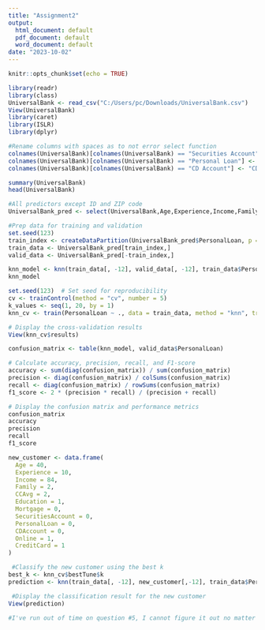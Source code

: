 ---
title: "Assignment2"
output:
  html_document: default
  pdf_document: default
  word_document: default
date: "2023-10-02"
---

```{r setup, include=FALSE}
knitr::opts_chunk$set(echo = TRUE)
```

```{r cars}
library(readr)
library(class)
UniversalBank <- read_csv("C:/Users/pc/Downloads/UniversalBank.csv")
View(UniversalBank)
library(caret)
library(ISLR)
library(dplyr)

#Rename columns with spaces as to not error select function
colnames(UniversalBank)[colnames(UniversalBank) == "Securities Account"] <- "SecuritiesAccount"
colnames(UniversalBank)[colnames(UniversalBank) == "Personal Loan"] <- "PersonalLoan"
colnames(UniversalBank)[colnames(UniversalBank) == "CD Account"] <- "CDAccount"

summary(UniversalBank)
head(UniversalBank)

#All predictors except ID and ZIP code
UniversalBank_pred <- select(UniversalBank,Age,Experience,Income,Family,CCAvg,Education,Mortgage,SecuritiesAccount,PersonalLoan,CDAccount,Online,CreditCard)

#Prep data for training and validation
set.seed(123)
train_index <- createDataPartition(UniversalBank_pred$PersonalLoan, p = 0.6, list = FALSE)
train_data <- UniversalBank_pred[train_index,]
valid_data <- UniversalBank_pred[-train_index,]

knn_model <- knn(train_data[, -12], valid_data[, -12], train_data$PersonalLoan, k =1 )
knn_model

set.seed(123)  # Set seed for reproducibility
cv <- trainControl(method = "cv", number = 5)
k_values <- seq(1, 20, by = 1)
knn_cv <- train(PersonalLoan ~ ., data = train_data, method = "knn", trControl = cv, tuneGrid = data.frame(k = k_values))

# Display the cross-validation results
View(knn_cv$results)

confusion_matrix <- table(knn_model, valid_data$PersonalLoan)

# Calculate accuracy, precision, recall, and F1-score
accuracy <- sum(diag(confusion_matrix)) / sum(confusion_matrix)
precision <- diag(confusion_matrix) / colSums(confusion_matrix)
recall <- diag(confusion_matrix) / rowSums(confusion_matrix)
f1_score <- 2 * (precision * recall) / (precision + recall)

# Display the confusion matrix and performance metrics
confusion_matrix
accuracy
precision
recall
f1_score

new_customer <- data.frame(
  Age = 40,
  Experience = 10,
  Income = 84,
  Family = 2,
  CCAvg = 2,
  Education = 1,
  Mortgage = 0,
  SecuritiesAccount = 0,
  PersonalLoan = 0,
  CDAccount = 0,
  Online = 1,
  CreditCard = 1
)

 #Classify the new customer using the best k
best_k <- knn_cv$bestTune$k
prediction <- knn(train_data[, -12], new_customer[,-12], train_data$PersonalLoan, k = best_k)

 #Display the classification result for the new customer
View(prediction)

#I've run out of time on question #5, I cannot figure it out no matter how I run it. Thank you for the added time but it was not possible for me.
```
